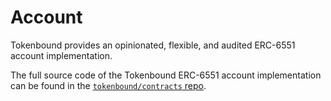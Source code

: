 
# Account

Tokenbound provides an opinionated, flexible, and audited ERC-6551 account implementation.

The full source code of the Tokenbound ERC-6551 account implementation can be found in the [`tokenbound/contracts` repo](https://github.com/tokenbound/contracts/blob/main/src/AccountV3.sol).
